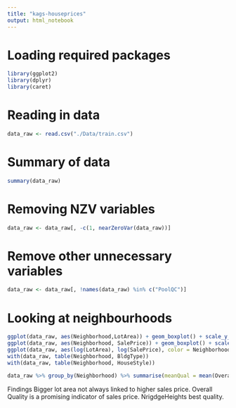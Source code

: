 ```yaml
---
title: "kags-houseprices"
output: html_notebook
---
```


# Loading required packages
```r
library(ggplot2)
library(dplyr)
library(caret)
```


# Reading in data
```r
data_raw <- read.csv("./Data/train.csv")
```

# Summary of data
```r
summary(data_raw)
```

# Removing NZV variables
```r
data_raw <- data_raw[, -c(1, nearZeroVar(data_raw))]
```

# Remove other unnecessary variables
```r
data_raw <- data_raw[, !names(data_raw) %in% c("PoolQC")]
```

# Looking at neighbourhoods
```r
ggplot(data_raw, aes(Neighborhood,LotArea)) + geom_boxplot() + scale_y_log10() + coord_flip()
ggplot(data_raw, aes(Neighborhood, SalePrice)) + geom_boxplot() + scale_y_log10() + coord_flip()
ggplot(data_raw, aes(log(LotArea), log(SalePrice), color = Neighborhood)) + geom_point()
with(data_raw, table(Neighborhood, BldgType))
with(data_raw, table(Neighborhood, HouseStyle))

data_raw %>% group_by(Neighborhood) %>% summarise(meanQual = mean(OverallQual, na.rm = T), meanCond = mean(OverallCond, na.rm = T)) %>% arrange(desc(meanQual))
```

Findings
Bigger lot area not always linked to higher sales price.
Overall Quality is a promising indicator of sales price. NrigdgeHeights best quality.

```r

```

